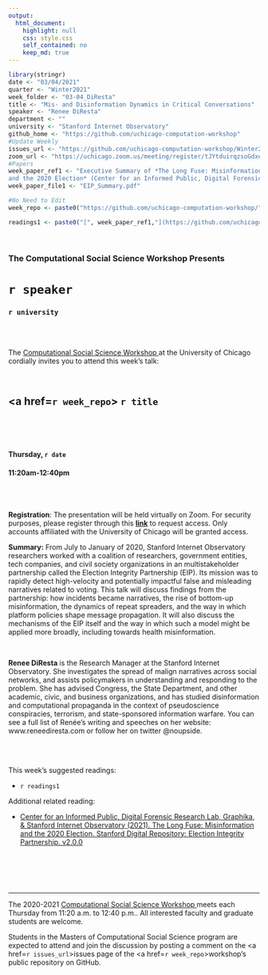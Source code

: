 ```yaml
---
output:
  html_document:
    highlight: null
    css: style.css
    self_contained: no
    keep_md: true
---
```


```r
library(stringr)
date <- "03/04/2021"
quarter <- "Winter2021"
week_folder <- "03-04_DiResta"
title <- "Mis- and Disinformation Dynamics in Critical Conversations"
speaker <- "Renee DiResta"
department <- ""
university <- "Stanford Internet Observatory"
github_home <- "https://github.com/uchicago-computation-workshop"
#Update Weekly
issues_url <- "https://github.com/uchicago-computation-workshop/Winter2021/issues/8"
zoom_url <- "https://uchicago.zoom.us/meeting/register/tJYtduirqzsoGdxeNsAUg_4wKwrL3K7PmEdM"
#Papers
week_paper_ref1 <- "Executive Summary of *The Long Fuse: Misinformation
and the 2020 Election* (Center for an Informed Public, Digital Forensic Research Lab, Graphika, & Stanford Internet Observatory, 2021)"
week_paper_file1 <- "EIP_Summary.pdf"

#No Need to Edit
week_repo <- paste0("https://github.com/uchicago-computation-workshop/",quarter,"/tree/main/",week_folder)

readings1 <- paste0("[", week_paper_ref1,"](https://github.com/uchicago-computation-workshop/",quarter,"/blob/main/", week_folder,"/",week_paper_file1,")")

```





<br>

<h3 class=pfblock-header> The Computational Social Science Workshop Presents </h3>

<h1 class=pfblock-header3> `r speaker`</h1>
<h3 class=pfblock-header3> `r university` </h3>

<br><br>



<p class=pfblock-header3>The <a href="https://macss.uchicago.edu/content/computation-workshop"> Computational Social Science Workshop </a> at the University of Chicago cordially invites you to attend this week's talk:</p>



<br>

<div class=pfblock-header3>
<h2 class=pfblock-header>
  <a href=`r week_repo`> `r title` </a>
</h2>

<br>
</div>

<br>

<h4 class=pfblock-header3> Thursday, `r date` </h4>
<h4 class=pfblock-header3> 11:20am-12:40pm </h4>

<br><br>

<p class=footertext2>
**Registration**: The presentation will be held virtually on Zoom. For security purposes, please register through this [**link**](`r zoom_url`) to request access. Only accounts affiliated with the University of Chicago will be granted access.
</p>

<p class=footertext2>

**Summary:** From July to January of 2020, Stanford Internet Observatory researchers worked with a coalition of researchers, government entities, tech companies, and civil society organizations in an multistakeholder partnership called the Election Integrity Partnership (EIP). Its mission was to rapidly detect high-velocity and potentially impactful false and misleading narratives related to voting. This talk will discuss findings from the partnership: how incidents became narratives, the rise of bottom-up misinformation, the dynamics of repeat spreaders, and the way in which platform policies shape message propagation. It will also discuss the mechanisms of the EIP itself and the way in which such a model might be applied more broadly, including towards health misinformation.

</p>

<br>

<p class=footertext2>

**Renee DiResta** is the Research Manager at the Stanford Internet Observatory. She investigates the spread of malign narratives across social networks, and assists policymakers in understanding and responding to the problem. She has advised Congress, the State Department, and other academic, civic, and business organizations, and has studied disinformation and computational propaganda in the context of pseudoscience conspiracies, terrorism, and state-sponsored information warfare.
You can see a full list of Renée's writing and speeches on her website: www.reneediresta.com or follow her on twitter @noupside.

</p>

<br>

<br>
This week's suggested readings:

- `r readings1`

Additional related reading:

- [Center for an Informed Public, Digital Forensic Research Lab, Graphika, & Stanford Internet Observatory (2021). The Long Fuse: Misinformation and the 2020 Election. Stanford Digital Repository: Election Integrity Partnership. v2.0.0](https://www.eipartnership.net/report)

<br>

<br><br>

---

<p class=footertext> The 2020-2021 <a href="https://macss.uchicago.edu/content/computation-workshop"> Computational Social Science Workshop </a> meets each Thursday from 11:20 a.m. to 12:40 p.m.. All interested faculty and graduate students are welcome.</p>


<p class=footertext>Students in the Masters of Computational Social Science program are expected to attend and join the discussion by posting a comment on the <a href=`r issues_url`>issues page</a> of the <a href=`r week_repo`>workshop's public repository on GitHub.</a></p>
